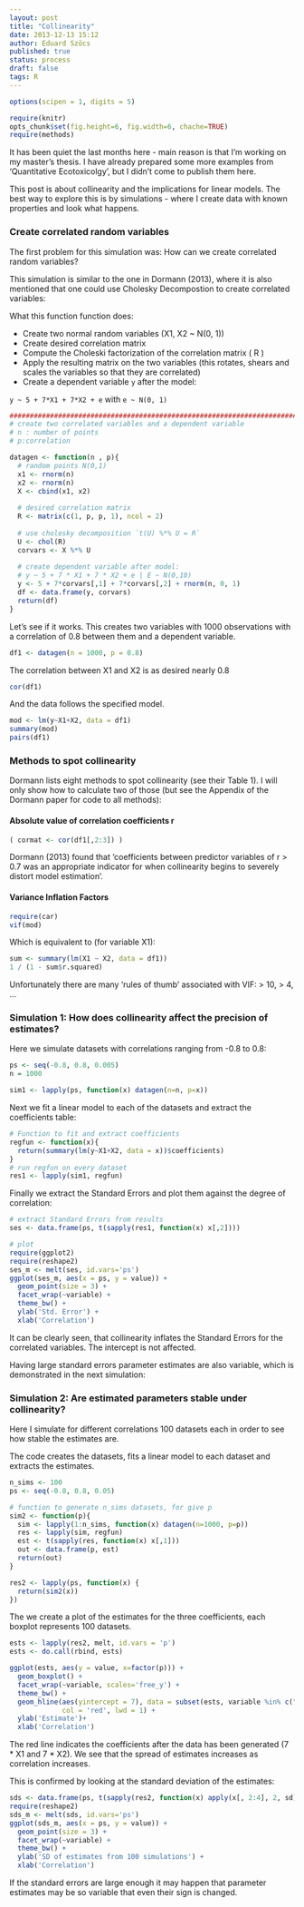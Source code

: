 ```yaml
---
layout: post
title: "Collinearity"
date: 2013-12-13 15:12
author: Eduard Szöcs
published: true
status: process
draft: false
tags: R
---
```


```r
options(scipen = 1, digits = 5)
```
```r
require(knitr)
opts_chunk$set(fig.height=6, fig.width=6, chache=TRUE)
require(methods)
```

It has been quiet the last months here - main reason is that I'm working on my master's thesis.
I have already prepared some more examples from 'Quantitative Ecotoxicolgy', but I didn't come to publish them here.


This post is about collinearity and the implications for linear models. The best way to explore this is by simulations - where I create data with known properties and look what happens.


### Create correlated random variables

The first problem for this simulation was: How can we create correlated random variables?

This simulation is similar to the one in Dormann (2013), where it is also mentioned that one could use Cholesky Decompostion to create correlated variables: 

What this function function does:

* Create two normal random variables (X1, X2 ~ N(0, 1))
* Create desired correlation matrix
* Compute the Choleski factorization of the correlation matrix ( R )
* Apply the resulting matrix on the two variables (this rotates, shears and scales the variables so that they are correlated)
* Create a dependent variable `y` after the model:

`y ~ 5 + 7*X1 + 7*X2 + e` with `e ~ N(0, 1)`


```r
#############################################################################
# create two correlated variables and a dependent variable
# n : number of points
# p:correlation

datagen <- function(n , p){
  # random points N(0,1)
  x1 <- rnorm(n)
  x2 <- rnorm(n)
  X <- cbind(x1, x2)
  
  # desired correlation matrix
  R <- matrix(c(1, p, p, 1), ncol = 2)
  
  # use cholesky decomposition `t(U) %*% U = R`
  U <- chol(R)
  corvars <- X %*% U
  
  # create dependent variable after model:
  # y ~ 5 + 7 * X1 + 7 * X2 + e | E ~ N(0,10)
  y <- 5 + 7*corvars[,1] + 7*corvars[,2] + rnorm(n, 0, 1)
  df <- data.frame(y, corvars)
  return(df)
}
```


Let's see if it works. 
This creates two variables with 1000 observations with a correlation of 0.8 between them and a dependent variable.
```r
df1 <- datagen(n = 1000, p = 0.8)
```

The correlation between X1 and X2 is as desired nearly 0.8
```r
cor(df1)
```

And the data follows the specified model.
```r
mod <- lm(y~X1+X2, data = df1)
summary(mod)
pairs(df1)
```


### Methods to spot collinearity

Dormann lists eight methods to spot collinearity (see their Table 1). I will only show how to calculate two of those (but see the Appendix of the Dormann paper for code to all methods):

#### Absolute value of correlation coefficients r
```r
( cormat <- cor(df1[,2:3]) )
```

Dormann (2013) found that 'coefficients between predictor variables of r > 0.7 was an appropriate indicator for when collinearity begins to severely distort model estimation'.


#### Variance Inflation Factors
```r
require(car)
vif(mod)
```

Which is equivalent to (for variable X1):
```r
sum <- summary(lm(X1 ~ X2, data = df1))
1 / (1 - sum$r.squared)
```

Unfortunately there are many 'rules of thumb' associated with VIF: > 10, > 4, ...






### Simulation 1: How does collinearity affect the precision of estimates? 

Here we simulate datasets with correlations ranging from -0.8 to 0.8:
```r
ps <- seq(-0.8, 0.8, 0.005)
n = 1000

sim1 <- lapply(ps, function(x) datagen(n=n, p=x))
```


Next we fit a linear model to each of the datasets and extract the coefficients table:
```r
# Function to fit and extract coefficients
regfun <- function(x){
  return(summary(lm(y~X1+X2, data = x))$coefficients)
}
# run regfun on every dataset
res1 <- lapply(sim1, regfun)
```

Finally we extract the Standard Errors and plot them against the degree of correlation:
```r
# extract Standard Errors from results
ses <- data.frame(ps, t(sapply(res1, function(x) x[,2])))

# plot
require(ggplot2)
require(reshape2)
ses_m <- melt(ses, id.vars='ps')
ggplot(ses_m, aes(x = ps, y = value)) +
  geom_point(size = 3) +
  facet_wrap(~variable) +
  theme_bw() +
  ylab('Std. Error') +
  xlab('Correlation')
```

It can be clearly seen, that collinearity inflates the Standard Errors for the correlated variables. The intercept is not affected.

Having large standard errors parameter estimates are also variable, which is demonstrated in the next simulation:


### Simulation 2: Are estimated parameters stable under collinearity?

Here I simulate for different correlations 100 datasets each in order to see how stable the estimates are. 

The code creates the datasets, fits a linear model to each dataset and extracts the estimates.

```r
n_sims <- 100
ps <- seq(-0.8, 0.8, 0.05)

# function to generate n_sims datasets, for give p
sim2 <- function(p){
  sim <- lapply(1:n_sims, function(x) datagen(n=1000, p=p))
  res <- lapply(sim, regfun)
  est <- t(sapply(res, function(x) x[,1]))
  out <- data.frame(p, est)
  return(out)
}

res2 <- lapply(ps, function(x) {
  return(sim2(x))
})
```


The we create a plot of the estimates for the three coefficients, each boxplot represents 100 datasets.


```r
ests <- lapply(res2, melt, id.vars = 'p')
ests <- do.call(rbind, ests)

ggplot(ests, aes(y = value, x=factor(p))) +
  geom_boxplot() +
  facet_wrap(~variable, scales='free_y') +
  theme_bw() +
  geom_hline(aes(yintercept = 7), data = subset(ests, variable %in% c("X1","X2")), 
             col = 'red', lwd = 1) + 
  ylab('Estimate')+
  xlab('Correlation')
```
The red line indicates the coefficients after the data has been generated (7 * X1 and 7 * X2). We see that the spread of estimates increases as correlation increases.


This is confirmed by looking at the standard deviation of the estimates:
```r
sds <- data.frame(ps, t(sapply(res2, function(x) apply(x[, 2:4], 2, sd))))
require(reshape2)
sds_m <- melt(sds, id.vars='ps')
ggplot(sds_m, aes(x = ps, y = value)) +
  geom_point(size = 3) +
  facet_wrap(~variable) +
  theme_bw() +
  ylab('SD of estimates from 100 simulations') +
  xlab('Correlation')
```


If the standard errors are large enough it may happen that parameter estimates may be so variable that even their sign is changed.






